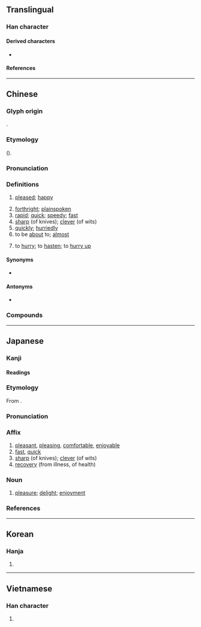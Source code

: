 {{also|怏}}
{{character info}}
==Translingual==
{{stroke order|strokes=7}}

===Han character===
{{Han char|rn=61|rad=心|as=04|sn=7|four=95030|canj=PDK|ids=⿰忄夬}}

====Derived characters====
* {{l|mul|[[𫪎]], [[𢭴]], [[𧋿]], [[𮛞]], [[𭧚]], [[𭝞]], [[𪬭]], [[𬜴]], [[筷]]}}

====References====
{{Han ref|kx=0377.290|dkj=10369|dj=0705.160|hdz=42278.110|uh=5FEB}}

----

==Chinese==
{{zh-forms}}

===Glyph origin===
{{Han etym}}
{{Han compound|心|alt1=忄|夬|ls=psc|c1=s|c2=p}}.

===Etymology===
{{unknown|zh}} ({{zh-ref|Schuessler, 2007}}).

===Pronunciation===
{{zh-pron
|m=kuài
|m-s=
|dg=куэ3
|c=faai3
|c-t=
|g=kuai3
|h=pfs=khoai;gd=kuai4
|j=kuai3
|mb=kṳe̿
|md=ká̤/kuái
|md_note=ká̤ - vernacular; kuái - literary
|mn=khoài/xm,qz,tw:khùiⁿ/zz,twv:khòaⁿ/xm,qz:khòe
|mn_note=khoài - literary; khùiⁿ/khòaⁿ - vernacular (limited, e.g. {{zh-l|*快活}}); khòe - vernacular (limited, e.g. {{zh-l|*快便}})
|mn-t=kuai3
|w=2khua
|x=kuai4
|mc=y
|oc=y
|ma=y
|cat=a,adv,v
}}

===Definitions===
{{zh-hanzi}}

# [[pleased]]; [[happy]]
#: {{zh-syn|樂|tr=lè}}
# [[forthright]]; [[plainspoken]]
# [[rapid]]; [[quick]]; [[speedy]]; [[fast]]
# [[sharp]] (of knives); [[clever]] (of wits)
# [[quickly]]; [[hurriedly]]
# to be [[about]] to; [[almost]]
#: {{zh-x|我 快 到 了。|I am '''about to''' arrive.}}
# to [[hurry]]; to [[hasten]]; to [[hurry up]]
#: {{zh-x|快 啲 啦！|'''Hurry up'''!|C}}

====Synonyms====
* {{sense|quick}}
{{zh-syn-saurus|迅速}}
{{zh-dial}}

====Antonyms====
* {{zh-l|慢}}

===Compounds===
{{zh-der|快板|快報|快步流星|快餐|快暢|快車|快衝膠卷|快當|快刀斬亂麻|快遞|快感|快活|快貨|快件|快捷|快樂|快馬加鞭|快慢|快門|快槍|快人快語|快食麵|快事|快適|快手|快書|快速|快艇|快慰|快相|快心|快信|快訊|快要|快意|不快|不快活|乘龍快婿|快速帆船|儘快|外快|大快人心|口快心直|口快|不爽快|府快|快婿|加快|悒悒不快|快車道|快嘴|先睹為快|愉快|不吐不快|心直口快|快快當當|乾脆爽快|快點|快雪堂|快速麵|快覽|快蟹船|快犢破車|快照|快炮|快樂主義|快樂丸|快性|快印|快動作|快克|快人|心直嘴快|加快腳步|快活林|利快|人心大快|平快車|快活三|嘴快|山東快書|對號快車|口快如刀|佳快|勝任愉快|大快之事|人人稱快|大快朵頤|大快|外快子|口舌之快|快碼倉頡|傳音快字|快鍋|命快|一吐為快|勤快|兵快|淋漓痛快|明快|打正快|痛快|捕快|歡快|暢快|痛痛快快|敞快|手急眼快|步快|拍手稱快|痛快淋漓|稱快|熱得快|白快|短平快|眼疾手快|盡快|搶快|爽快|稱心快意|東床快婿|沉著痛快|手快|涼快|疾快|東方快車|眼明手快|皁快|濃快|軍牢快手|開快車|趕快|輕快|飛快|馬快頭|脆快了當|高談快論|風快的刀|賺外快|魚雷快艇|聯珠快書|馬快|馬快手|鬆快|飛快車|飛彈快艇|風流快活|能言快語|連珠快書|親痛仇快|鐵板快書|買快|脆快}}

{{zh-cat|Beginning}}

----

==Japanese==

===Kanji===
{{ja-kanji|grade=5|rs=心04}}

====Readings====
{{ja-readings
|goon=け<け<くゑ
|kanon=かい<くわい
|kun=こころよ-い, うれ-し.い, はや-い
}}

===Etymology===
{{ja-kanjitab|かい|yomi=kanon}}
From {{der|ja|ltc|sort=かい|-}} {{ltc-l|快}}.

===Pronunciation===
{{ja-pron|かい|acc=1|acc_ref=DJR|y=kanon}}

===Affix===
{{ja-pos|affix|かい|hhira=くわい}}

# [[pleasant]], [[pleasing]], [[comfortable]], [[enjoyable]]
# [[fast]], [[quick]] {{qualifier|in a pleasing way}}
# [[sharp]] (of knives); [[clever]] (of wits)
# [[recovery]] (from illness, of health)

===Noun===
{{ja-noun|かい|hhira=くわい}}

# {{lb|zh|literary}} [[pleasure]]; [[delight]]; [[enjoyment]]

===References===
<references/>

----

==Korean==

===Hanja===
{{ko-hanja|쾌하다|쾌할|쾌}}

# {{rfdef|ko|sort=心04}}

----

==Vietnamese==

===Han character===
{{vi-hantu|[[khoái]], [[khuấy]], [[khoáy]], [[sướng]]|rs=心04}}

# {{rfdef|vi|sort=心04}}
